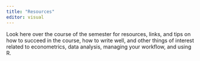 ```yaml
---
title: "Resources"
editor: visual
---
```


Look here over the course of the semester for resources, links, and tips on how to succeed in the course, how to write well, and other things of interest related to econometrics, data analysis, managing your workflow, and using R.
